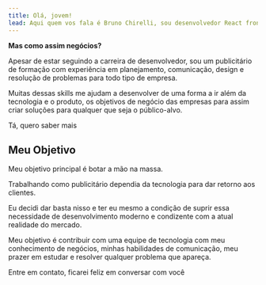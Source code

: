 ```yaml
---
title: Olá, jovem!
lead: Aqui quem vos fala é Bruno Chirelli, sou desenvolvedor React frontend com experiência em comunicação e negócios.
---
```



**Mas como assim negócios?**

Apesar de estar seguindo a carreira de desenvolvedor, sou um publicitário de formação com experiência em planejamento, comunicação, design e resolução de problemas para todo tipo de empresa.

Muitas dessas skills me ajudam a desenvolver de uma forma a ir além da tecnologia e o produto, os objetivos de negócio das empresas para assim criar soluções para qualquer que seja o público-alvo.

<Link to="/sobre">Tá, quero saber mais</Link>

## Meu Objetivo

Meu objetivo principal é botar a mão na massa.

Trabalhando como publicitário dependia da tecnologia para dar retorno aos clientes.

Eu decidi dar basta nisso e ter eu mesmo a condição de suprir essa necessidade de desenvolvimento moderno e condizente com a atual realidade do mercado.

Meu objetivo é contribuir com uma equipe de tecnologia com meu conhecimento de negócios, minhas habilidades de comunicação, meu prazer em estudar e resolver qualquer problema que apareça.

<Link to="/contato">Entre em contato, ficarei feliz em conversar com você</Link>
